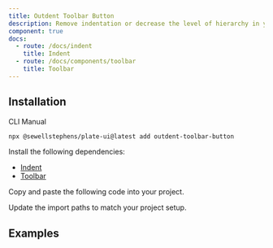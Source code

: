 ```yaml
---
title: Outdent Toolbar Button
description: Remove indentation or decrease the level of hierarchy in your content.
component: true
docs:
  - route: /docs/indent
    title: Indent
  - route: /docs/components/toolbar
    title: Toolbar
---
```


## Installation

<Tabs defaultValue="cli">

<TabsList>
<TabsTrigger value="cli">CLI</TabsTrigger>
<TabsTrigger value="manual">Manual</TabsTrigger>
</TabsList>
<TabsContent value="cli">

```bash
npx @sewellstephens/plate-ui@latest add outdent-toolbar-button
```

</TabsContent>

<TabsContent value="manual">

<Steps>

<Step>

Install the following dependencies:

- [Indent](/docs/indent)
- [Toolbar](/docs/components/toolbar)

</Step>

<Step>

Copy and paste the following code into your project.

</Step>

<ComponentSource name="outdent-toolbar-button" />

<Step>

Update the import paths to match your project setup.

</Step>

</Steps>

</TabsContent>

</Tabs>

## Examples

<ComponentPreview name="playground-demo" id="indent" />

<ComponentSource src="../../templates/plate-playground-template/src/components/plate-ui/fixed-toolbar-buttons.tsx" />
